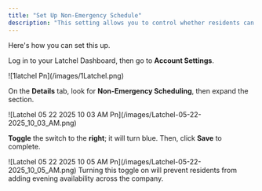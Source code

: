 ```yaml
---
title: "Set Up Non-Emergency Schedule"
description: "This setting allows you to control whether residents can request non-emergency appointments during evening hours. Use it to enforce company-wide scheduling preferences and ensure appointments align with your team’s availability."
---
```


Here's how you can set this up.

Log in to your Latchel Dashboard, then go to **Account Settings**.

<Frame>
  ![1latchel Pn](/images/1Latchel.png)
</Frame>

On the **Details** tab, look for **Non-Emergency Scheduling**, then expand the section.

<Frame>
  ![Latchel 05 22 2025 10 03 AM Pn](/images/Latchel-05-22-2025_10_03_AM.png)
</Frame>

**Toggle** the switch to the **right**; it will turn blue. Then, click **Save** to complete.

<Frame>
  ![Latchel 05 22 2025 10 05 AM Pn](/images/Latchel-05-22-2025_10_05_AM.png)
</Frame>

<Warning>
  Turning this toggle on will prevent residents from adding evening availability across the company.
</Warning>